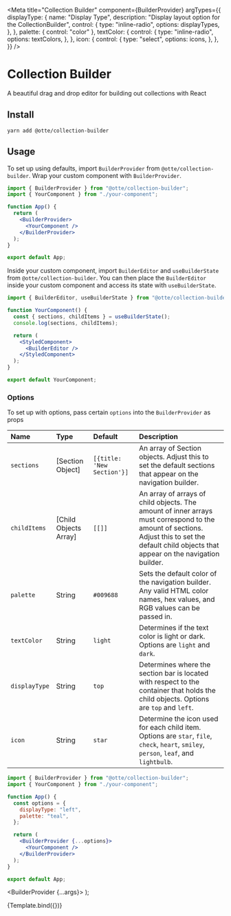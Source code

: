 
<Meta
  title="Collection Builder"
  component={BuilderProvider}
  argTypes={{
    displayType: {
      name: "Display Type",
      description: "Display layout option for the CollectionBuilder",
      control: {
        type: "inline-radio",
        options: displayTypes,
      },
    },
    palette: { control: "color" },
    textColor: {
      control: {
        type: "inline-radio",
        options: textColors,
      },
    },
    icon: {
      control: {
        type: "select",
        options: icons,
      },
    },
  }}
/>

# Collection Builder

A beautiful drag and drop editor for building out collections with React

## Install

`yarn add @otte/collection-builder`

## Usage

To set up using defaults, import `BuilderProvider` from `@otte/collection-builder`. Wrap your custom component with `BuilderProvider`.

```jsx
import { BuilderProvider } from "@otte/collection-builder";
import { YourComponent } from "./your-component";

function App() {
  return (
    <BuilderProvider>
      <YourComponent />
    </BuilderProvider>
  );
}

export default App;
```

Inside your custom component, import `BuilderEditor` and `useBuilderState` from `@otte/collection-builder`. You can then place the `BuilderEditor` inside your custom component and access its state with `useBuilderState`.

```jsx
import { BuilderEditor, useBuilderState } from "@otte/collection-builder";

function YourComponent() {
  const { sections, childItems } = useBuilderState();
  console.log(sections, childItems);

  return (
    <StyledComponent>
      <BuilderEditor />
    </StyledComponent>
  );
}

export default YourComponent;
```

### Options

To set up with options, pass certain `options` into the `BuilderProvider` as props

| Name          | Type                  | Default                    | Description                                                                                                                                                                                    |
| :------------ | :-------------------- | :------------------------- | :--------------------------------------------------------------------------------------------------------------------------------------------------------------------------------------------- |
| `sections`    | [Section Object]      | `[{title: 'New Section'}]` | An array of Section objects. Adjust this to set the default sections that appear on the navigation builder.                                                                                    |
| `childItems`  | [Child Objects Array] | `[[]]`                     | An array of arrays of child objects. The amount of inner arrays must correspond to the amount of sections. Adjust this to set the default child objects that appear on the navigation builder. |
| `palette`     | String                | `#009688`                  | Sets the default color of the navigation builder. Any valid HTML color names, hex values, and RGB values can be passed in.                                                                     |
| `textColor`   | String                | `light`                    | Determines if the text color is light or dark. Options are `light` and `dark`.                                                                                                                 |
| `displayType` | String                | `top`                      | Determines where the section bar is located with respect to the container that holds the child objects. Options are `top` and `left`.                                                          |
| `icon`        | String                | `star`                     | Determine the icon used for each child item. Options are `star`, `file`, `check`, `heart`, `smiley`, `person`, `leaf`, and `lightbulb`.                                                        |

```jsx
import { BuilderProvider } from "@otte/collection-builder";
import { YourComponent } from "./your-component";

function App() {
  const options = {
    displayType: "left",
    palette: "teal",
  };

  return (
    <BuilderProvider {...options}>
      <YourComponent />
    </BuilderProvider>
  );
}

export default App;
```

  <BuilderProvider {...args}>
    <BuilderEditor />
  </BuilderProvider>
);

<Canvas>
  <Story
    name="Default"
    args={{
      displayType: "left",
      palette: "#009688",
      textColor: "light",
      icon: "leaf",
    }}
  >
    {Template.bind({})}
  </Story>
</Canvas>
